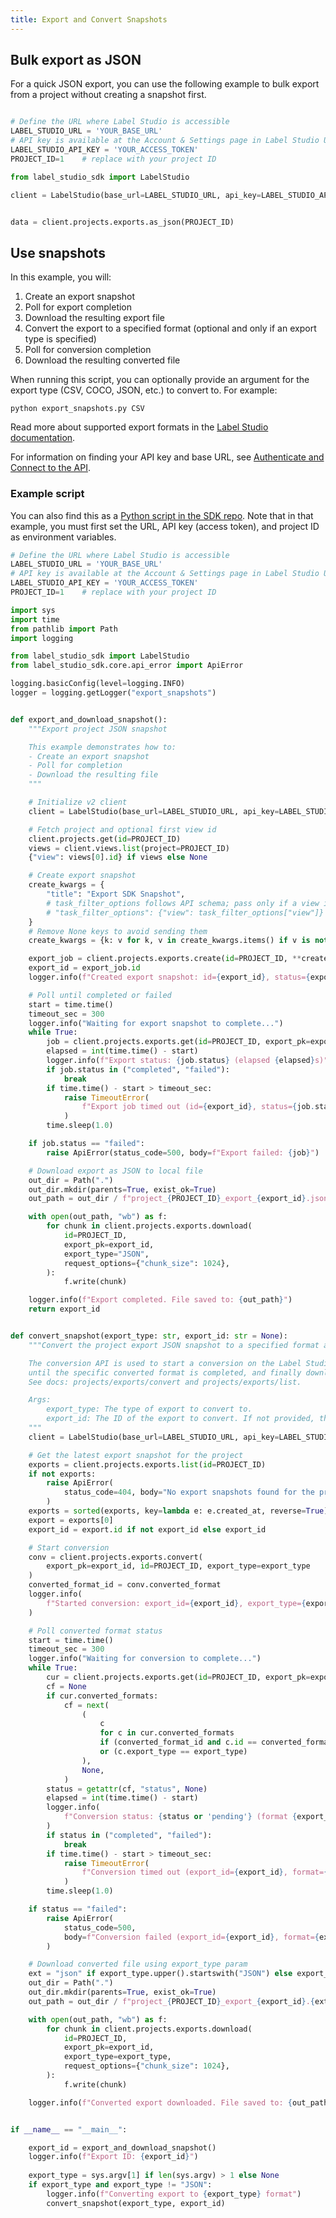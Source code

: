 ```yaml
---
title: Export and Convert Snapshots
---
```


## Bulk export as JSON

For a quick JSON export, you can use the following example to bulk export from a project without creating a snapshot first. 

```python

# Define the URL where Label Studio is accessible
LABEL_STUDIO_URL = 'YOUR_BASE_URL'
# API key is available at the Account & Settings page in Label Studio UI
LABEL_STUDIO_API_KEY = 'YOUR_ACCESS_TOKEN'
PROJECT_ID=1    # replace with your project ID  

from label_studio_sdk import LabelStudio 

client = LabelStudio(base_url=LABEL_STUDIO_URL, api_key=LABEL_STUDIO_API_KEY)


data = client.projects.exports.as_json(PROJECT_ID)

```

## Use snapshots

In this example, you will: 

1. Create an export snapshot
2. Poll for export completion
3. Download the resulting export file
4. Convert the export to a specified format (optional and only if an export type is specified)
5. Poll for conversion completion
6. Download the resulting converted file

When running this script, you can optionally provide an argument for the export type (CSV, COCO, JSON, etc.) to convert to. For example:

`python export_snapshots.py CSV`

Read more about supported export formats in the [Label Studio documentation](https://labelstud.io/guide/export).

For information on finding your API key and base URL, see [Authenticate and Connect to the API](../../api-reference/introduction/getting-started#authenticate-and-connect-to-the-api).

### Example script

You can also find this as a [Python script in the SDK repo](https://github.com/HumanSignal/label-studio-sdk/blob/master/tutorials/export_snapshots.py). Note that in that example, you must first set the URL, API key (access token), and project ID as environment variables. 

```py
# Define the URL where Label Studio is accessible
LABEL_STUDIO_URL = 'YOUR_BASE_URL'
# API key is available at the Account & Settings page in Label Studio UI
LABEL_STUDIO_API_KEY = 'YOUR_ACCESS_TOKEN'
PROJECT_ID=1    # replace with your project ID 

import sys
import time
from pathlib import Path
import logging

from label_studio_sdk import LabelStudio
from label_studio_sdk.core.api_error import ApiError

logging.basicConfig(level=logging.INFO)
logger = logging.getLogger("export_snapshots")


def export_and_download_snapshot():
    """Export project JSON snapshot

    This example demonstrates how to:
    - Create an export snapshot
    - Poll for completion
    - Download the resulting file
    """

    # Initialize v2 client
    client = LabelStudio(base_url=LABEL_STUDIO_URL, api_key=LABEL_STUDIO_API_KEY)

    # Fetch project and optional first view id
    client.projects.get(id=PROJECT_ID)
    views = client.views.list(project=PROJECT_ID)
    {"view": views[0].id} if views else None

    # Create export snapshot
    create_kwargs = {
        "title": "Export SDK Snapshot",
        # task_filter_options follows API schema; pass only if a view is available
        # "task_filter_options": {"view": task_filter_options["view"]} if task_filter_options else None,
    }
    # Remove None keys to avoid sending them
    create_kwargs = {k: v for k, v in create_kwargs.items() if v is not None}

    export_job = client.projects.exports.create(id=PROJECT_ID, **create_kwargs)
    export_id = export_job.id
    logger.info(f"Created export snapshot: id={export_id}, status={export_job.status}")

    # Poll until completed or failed
    start = time.time()
    timeout_sec = 300
    logger.info("Waiting for export snapshot to complete...")
    while True:
        job = client.projects.exports.get(id=PROJECT_ID, export_pk=export_id)
        elapsed = int(time.time() - start)
        logger.info(f"Export status: {job.status} (elapsed {elapsed}s)")
        if job.status in ("completed", "failed"):
            break
        if time.time() - start > timeout_sec:
            raise TimeoutError(
                f"Export job timed out (id={export_id}, status={job.status})"
            )
        time.sleep(1.0)

    if job.status == "failed":
        raise ApiError(status_code=500, body=f"Export failed: {job}")

    # Download export as JSON to local file
    out_dir = Path(".")
    out_dir.mkdir(parents=True, exist_ok=True)
    out_path = out_dir / f"project_{PROJECT_ID}_export_{export_id}.json"

    with open(out_path, "wb") as f:
        for chunk in client.projects.exports.download(
            id=PROJECT_ID,
            export_pk=export_id,
            export_type="JSON",
            request_options={"chunk_size": 1024},
        ):
            f.write(chunk)

    logger.info(f"Export completed. File saved to: {out_path}")
    return export_id


def convert_snapshot(export_type: str, export_id: str = None):
    """Convert the project export JSON snapshot to a specified format and download it.

    The conversion API is used to start a conversion on the Label Studio backend, then we poll export status
    until the specific converted format is completed, and finally download it.
    See docs: projects/exports/convert and projects/exports/list.

    Args:
        export_type: The type of export to convert to.
        export_id: The ID of the export to convert. If not provided, the latest export will be used.
    """
    client = LabelStudio(base_url=LABEL_STUDIO_URL, api_key=LABEL_STUDIO_API_KEY)

    # Get the latest export snapshot for the project
    exports = client.projects.exports.list(id=PROJECT_ID)
    if not exports:
        raise ApiError(
            status_code=404, body="No export snapshots found for the project"
        )
    exports = sorted(exports, key=lambda e: e.created_at, reverse=True)
    export = exports[0]
    export_id = export.id if not export_id else export_id

    # Start conversion
    conv = client.projects.exports.convert(
        export_pk=export_id, id=PROJECT_ID, export_type=export_type
    )
    converted_format_id = conv.converted_format
    logger.info(
        f"Started conversion: export_id={export_id}, export_type={export_type}, converted_format_id={converted_format_id}"
    )

    # Poll converted format status
    start = time.time()
    timeout_sec = 300
    logger.info("Waiting for conversion to complete...")
    while True:
        cur = client.projects.exports.get(id=PROJECT_ID, export_pk=export_id)
        cf = None
        if cur.converted_formats:
            cf = next(
                (
                    c
                    for c in cur.converted_formats
                    if (converted_format_id and c.id == converted_format_id)
                    or (c.export_type == export_type)
                ),
                None,
            )
        status = getattr(cf, "status", None)
        elapsed = int(time.time() - start)
        logger.info(
            f"Conversion status: {status or 'pending'} (format {export_type}, elapsed {elapsed}s)"
        )
        if status in ("completed", "failed"):
            break
        if time.time() - start > timeout_sec:
            raise TimeoutError(
                f"Conversion timed out (export_id={export_id}, format={export_type}, status={status})"
            )
        time.sleep(1.0)

    if status == "failed":
        raise ApiError(
            status_code=500,
            body=f"Conversion failed (export_id={export_id}, format={export_type})",
        )

    # Download converted file using export_type param
    ext = "json" if export_type.upper().startswith("JSON") else export_type.lower()
    out_dir = Path(".")
    out_dir.mkdir(parents=True, exist_ok=True)
    out_path = out_dir / f"project_{PROJECT_ID}_export_{export_id}.{ext}"

    with open(out_path, "wb") as f:
        for chunk in client.projects.exports.download(
            id=PROJECT_ID,
            export_pk=export_id,
            export_type=export_type,
            request_options={"chunk_size": 1024},
        ):
            f.write(chunk)

    logger.info(f"Converted export downloaded. File saved to: {out_path}")


if __name__ == "__main__":

    export_id = export_and_download_snapshot()
    logger.info(f"Export ID: {export_id}")
    
    export_type = sys.argv[1] if len(sys.argv) > 1 else None
    if export_type and export_type != "JSON":
        logger.info(f"Converting export to {export_type} format")
        convert_snapshot(export_type, export_id)
```

